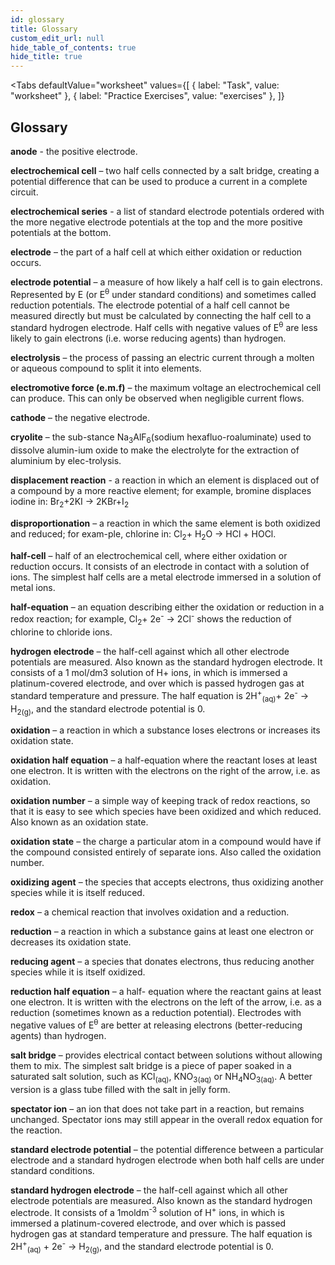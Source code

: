 ```yaml
---
id: glossary
title: Glossary
custom_edit_url: null
hide_table_of_contents: true
hide_title: true
---
```



<Tabs
  defaultValue="worksheet"
  values={[
    { label: "Task", value: "worksheet" },
    { label: "Practice Exercises", value: "exercises" },
  ]}
>

<TabItem value="worksheet">

## Glossary

<p>
  <strong>anode</strong>
  <AudioButton url='/media/255.b075e129.mp3' /> -  the positive electrode.
</p>
<p>
  <strong>electrochemical cell</strong>
  <AudioButton url='/media/256.d10dc236.mp3' /> – two half cells connected by a salt bridge, creating a potential difference that can be used to produce a current in a complete circuit.
</p>
<p>
  <strong>electrochemical series</strong>
  <AudioButton url='/media/257.f2a4ffba.mp3' /> - a list of standard electrode potentials ordered with the more negative electrode potentials at the top and the more positive potentials at the bottom.
</p>
<p>
  <strong>electrode</strong>
  <AudioButton url='/media/258.e074ea74.mp3' /> – the part of a half cell at which either oxidation or reduction occurs.
</p>
<p>
  <strong>electrode potential</strong>
  <AudioButton url='/media/259.ca3334c4.mp3' /> – a measure of how likely a half cell is to gain electrons. Represented by E (or E<sup>θ</sup> under standard conditions) and sometimes called reduction potentials. The electrode potential of a half cell cannot be measured directly but must be calculated by connecting the half cell to a standard hydrogen electrode. Half cells with negative values of E<sup>θ</sup> are less likely to gain electrons (i.e. worse reducing agents) than hydrogen.
</p>
<p>
  <strong>electrolysis</strong>
  <AudioButton url='/media/260.6e1d4c2f.mp3' /> –  the process of passing an electric current through a molten or aqueous compound to split it into elements.
</p>
<p>
  <strong>electromotive force (e.m.f)</strong>
  <AudioButton url='/media/261.a9d7d1e8.mp3' /> – the maximum voltage an electrochemical cell can produce. This can only be observed when negligible current flows.
</p>
<p>
  <strong>cathode</strong>
  <AudioButton url='/media/262.32e0fd92.mp3' /> – the negative electrode.
</p>
<p>
  <strong>cryolite</strong>
  <AudioButton url='/media/263.471a8c2f.mp3' /> –  the sub-stance Na<sub>3</sub>AlF<sub>6</sub>(sodium hexafluo-roaluminate) used to dissolve alumin-ium oxide to make the electrolyte for the extraction of aluminium by elec-trolysis.
</p>
<p>
  <strong>displacement reaction</strong>
  <AudioButton url='/media/264.daa158f3.mp3' /> -  a reaction in which an element is displaced out of a compound by a more reactive element; for example, bromine displaces iodine in: Br<sub>2</sub>+2KI → 2KBr+I<sub>2</sub>
</p>
<p>
  <strong>disproportionation</strong>
  <AudioButton url='/media/265.952fb110.mp3' /> – a reaction in which the same element is both oxidized and reduced; for exam-ple, chlorine in: Cl<sub>2</sub>+ H<sub>2</sub>O → HCl + HOCl.
</p>
<p>
  <strong>half-cell</strong>
  <AudioButton url='/media/266.fd0e2d0e.mp3' /> – half of an electrochemical cell, where either oxidation or reduction occurs. It consists of an electrode in contact with a solution of ions. The simplest half cells are a metal electrode immersed in a solution of metal ions.
</p>
<p>
  <strong>half-equation</strong>
  <AudioButton url='/media/267.2e0aa4d2.mp3' /> – an equation describing either the oxidation or reduction in a redox reaction; for example, Cl<sub>2</sub>+ 2e<sup>-</sup> → 2Cl<sup>-</sup> shows the reduction of chlorine to chloride ions.
</p>
<p>
  <strong>hydrogen electrode</strong>
  <AudioButton url='/media/268.3eddfa13.mp3' /> – the half-cell against which all other electrode potentials are measured. Also known as the standard hydrogen electrode. It consists of a 1 mol/dm3 solution of H+ ions, in which is immersed a platinum-covered electrode, and over which is passed hydrogen gas at standard temperature and pressure. The half equation is 2H<sup>+</sup><sub>(aq)</sub>+ 2e<sup>-</sup> → H<sub>2(g)</sub>, and the standard electrode potential is 0.
</p>
<p>
  <strong>oxidation</strong>
  <AudioButton url='/media/269.8cad8a31.mp3' /> – a reaction in which a substance loses electrons or increases its oxidation state.
</p>
<p>
  <strong>oxidation half equation</strong>
  <AudioButton url='/media/270.5c7a0f8c.mp3' /> – a half-equation where the reactant loses at least one electron. It is written with the electrons on the right of the arrow, i.e. as oxidation.
</p>
<p>
  <strong>oxidation number</strong>
  <AudioButton url='/media/271.ce59ff07.mp3' /> –  a simple way of keeping track of redox reactions, so that it is easy to see which species have been oxidized and which reduced. Also known as an oxidation state.
</p>
<p>
  <strong>oxidation state</strong>
  <AudioButton url='/media/272.e72c578b.mp3' /> – the charge a particular atom in a compound would have if the compound consisted entirely of separate ions. Also called the oxidation number.
</p>
<p>
  <strong>oxidizing agent</strong>
  <AudioButton url='/media/273.e53dcaf0.mp3' /> – the species that accepts electrons, thus oxidizing another species while it is itself reduced.
</p>
<p>
  <strong>redox</strong>
  <AudioButton url='/media/274.d3f59c91.mp3' /> – a chemical reaction that involves oxidation and a reduction.
</p>
<p>
  <strong>reduction</strong>
  <AudioButton url='/media/275.d252cbc5.mp3' /> – a reaction in which a substance gains at least one electron or decreases its oxidation state.
</p>
<p>
  <strong>reducing agent</strong>
  <AudioButton url='/media/276.c66629a9.mp3' /> – a species that donates electrons, thus reducing another species while it is itself oxidized.
</p>
<p>
  <strong>reduction half equation</strong>
  <AudioButton url='/media/277.b4943e6f.mp3' /> – a half- equation where the reactant gains at least one electron. It is written with the electrons on the left of the arrow, i.e. as a reduction (sometimes known as a reduction potential). Electrodes with negative values of E<sup>θ</sup> are better at releasing electrons (better-reducing agents) than hydrogen.
</p>
<p>
  <strong>salt bridge</strong>
  <AudioButton url='/media/278.1d90e918.mp3' /> – provides electrical contact between solutions without allowing them to mix. The simplest salt bridge is a piece of paper soaked in a saturated salt solution, such as KCl<sub>(aq)</sub>, KNO<sub>3(aq)</sub> or NH<sub>4</sub>NO<sub>3(aq)</sub>. A better version is a glass tube filled with the salt in jelly form.
</p>
<p>
  <strong>spectator ion</strong>
  <AudioButton url='/media/279.54155d00.mp3' /> – an ion that does not take part in a reaction, but remains unchanged. Spectator ions may still appear in the overall redox equation for the reaction.
</p>
<p>
  <strong>standard electrode potential</strong>
  <AudioButton url='/media/280.cc784dcd.mp3' /> – the potential difference between a particular electrode and a standard hydrogen electrode when both half cells are under standard conditions.
</p>
<p>
  <strong>standard hydrogen electrode</strong>
  <AudioButton url='/media/281.b5a90526.mp3' /> – the half-cell against which all other electrode potentials are measured. Also known as the standard hydrogen electrode. It consists of a 1moldm<sup>-3</sup> solution of H<sup>+</sup> ions, in which is immersed a platinum-covered electrode, and over which is passed hydrogen gas at standard temperature and pressure. The half equation is 2H<sup>+</sup><sub>(aq)</sub> + 2e<sup>-</sup> → H<sub>2(g)</sub>, and the standard electrode potential is 0.
</p>

</TabItem>

<TabItem value="exercises">
  <Frame src="https://learningapps.org/watch?v=pe7hmx7c321" height="480px" />
</TabItem>

</Tabs>

